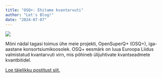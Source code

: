 ```yaml
---
title: "OSQ+: Ehitame kvantarvuti"
author: "Let's Blog!"
date: "2024-07-07"
---
```


![](decoding-quantum.png)

Mõni nädal tagasi toimus ühe meie projekti, OpenSuperQ+ (OSQ+), iga-aastane konsortsiumikoosolek. OSQ+ eesmärk on luua Euroopa Liidus valmistatud kvantarvuti virn, mis põhineb ülijuhtivate kvantseadmete kvantbitidel.

[Loe täielikku postitust siit.](https://kvantarvutid.ee/kvantblog/2024-07-07/)
